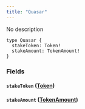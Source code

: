 ```yaml
---
title: "Quasar"
---
```


No description

```
type Quasar {
  stakeToken: Token!
  stakeAmount: TokenAmount!
}

```

### Fields[](#fields "Direct link to heading")

#### `stakeToken` ([Token](/developer/graphql-api/references/objects/token))[](#staketoken-token "Direct link to heading")

#### `stakeAmount` ([TokenAmount](/developer/graphql-api/references/objects/token-amount))[](#stakeamount-tokenamount "Direct link to heading")